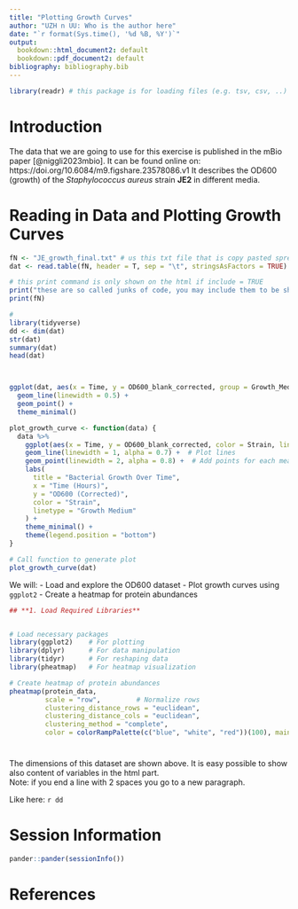 ```yaml
---
title: "Plotting Growth Curves"
author: "UZH n UU: Who is the author here"
date: "`r format(Sys.time(), '%d %B, %Y')`"
output:
  bookdown::html_document2: default
  bookdown::pdf_document2: default
bibliography: bibliography.bib
---
```


```r
library(readr) # this package is for loading files (e.g. tsv, csv, ..)

```


# Introduction

The data that we are going to use for this exercise is published in the mBio paper [@niggli2023mbio]. 
It can be found online on: https://doi.org/10.6084/m9.figshare.23578086.v1
It describes the OD600 (growth) of the *Staphylococcus aureus* strain **JE2** in different media.

# Reading in Data and Plotting Growth Curves

```r
fN <- "JE_growth_final.txt" # us this txt file that is copy pasted spread sheet from excel tab separated 
dat <- read.table(fN, header = T, sep = "\t", stringsAsFactors = TRUE)
```

```r
# this print command is only shown on the html if include = TRUE
print("these are so called junks of code, you may include them to be shown in the rendered document (html here) each junk has a unique name next to it and then some additional arguments")
print(fN)
```

```r
# 
library(tidyverse)
dd <- dim(dat)
str(dat)
summary(dat)
head(dat)



ggplot(dat, aes(x = Time, y = OD600_blank_corrected, group = Growth_Medium, color = Growth_Medium)) +
  geom_line(linewidth = 0.5) +
  geom_point() +
  theme_minimal()

plot_growth_curve <- function(data) {
  data %>%
    ggplot(aes(x = Time, y = OD600_blank_corrected, color = Strain, linetype = Growth_Medium, group = interaction(Strain, Growth_Medium, Replicate))) +
    geom_line(linewidth = 1, alpha = 0.7) +  # Plot lines
    geom_point(linewidth = 2, alpha = 0.8) +  # Add points for each measurement
    labs(
      title = "Bacterial Growth Over Time",
      x = "Time (Hours)",
      y = "OD600 (Corrected)",
      color = "Strain",
      linetype = "Growth Medium"
    ) +
    theme_minimal() +
    theme(legend.position = "bottom")
}

# Call function to generate plot
plot_growth_curve(dat)
```



We will:
- Load and explore the OD600 dataset
- Plot growth curves using `ggplot2`
- Create a heatmap for protein abundances



```r
## **1. Load Required Libraries**


# Load necessary packages
library(ggplot2)    # For plotting
library(dplyr)      # For data manipulation
library(tidyr)      # For reshaping data
library(pheatmap)   # For heatmap visualization

# Create heatmap of protein abundances
pheatmap(protein_data,
         scale = "row",         # Normalize rows
         clustering_distance_rows = "euclidean",  
         clustering_distance_cols = "euclidean",
         clustering_method = "complete",
         color = colorRampPalette(c("blue", "white", "red"))(100), main = "Protein Abundance Heatmap")
```
#

The dimensions of this dataset are shown above.
It is easy possible to show also content of variables in the html part.  
Note: if you end a line with 2 spaces you go to a new paragraph.  
  
Like here: `r dd`


# Session Information

```r
pander::pander(sessionInfo())
```


# References {-}


